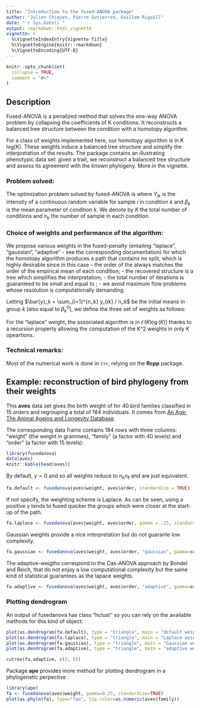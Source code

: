 ```yaml
---
title: "Introduction to the fused-ANOVA package"
author: "Julien Chiquet, Pierre Gutierrez, Guillem Rigaill"
date: "`r Sys.Date()`"
output: rmarkdown::html_vignette
vignette: >
  %\VignetteIndexEntry{Vignette Title}
  %\VignetteEngine{knitr::rmarkdown}
  %\VignetteEncoding{UTF-8}
---
```


```r
knitr::opts_chunk$set(
  collapse = TRUE,
  comment = "#>"
)
```

## Description

Fused-ANOVA is a penalized method that solves the one-way ANOVA problem by collapsing the coefficients of K conditions. It reconstructs a balanced tree structure between the condition with a homotopy algorithm.

For a class of weights implemented here, our homotopy algorithm is in K log(K).  These weights induce a balanced tree structure and simplify the interpretation of the results. The package contains an illustrating phenotypic data set: given a trait, we reconstruct a balanced tree structure and assess  its agreement with the known phylogeny. More in the vignette.

### Problem solved:

The optimization problem solved by fused-ANOVA is
\begin{equation*}
  \hat{\beta}_{\lambda} = \arg \min_{\beta} \left\{\sum_{k=1}^K \sum_{i=1}^{n_k} \left(Y_{ik}-\beta_k \right)^2 + \lambda \sum_{k,\ell} w_{k\ell} \left|\beta_k - \beta_\ell \right|\right\}
\end{equation*}
where $Y_{ik}$ is the intensity of a continuous random variable for sample $i$ in condition $k$ and $\beta_k$ is the mean parameter of condition $k$. We denote by $K$ the total number of conditions and $n_k$ the number of sample in each condition.

### Choice of weights and performance of the algorithm:

We propose various weights in the fused-penalty (entailing "laplace", "gaussian", "adaptive" - see the corresponding documentation) for which the homotopy algorithm produces a path that contains no split, which is highly desirable since in this case
  - the order of the \eqn{\beta_k}{beta_k} always matches the order of the empirical mean of each condition;
  - the recovered structure is a tree which simplifies the interpretation;
  - the total number of iterations is guaranteed to be small and equal to \eqn{K}{K};
  - we avoid maximum flow problems whose resolution is  computationally demanding.

Letting $\bar{y}_k = \sum_{i=1}^{n_k} y_{ik} / n_k$ be the initial means in group $k$ (also equal to $\beta_k^0$), we define the three set of weights as follows:
\begin{equation*}
\begin{aligned}
w_{k\ell}^{\text{laplace}}  & = n_k n_\ell \exp\{-\gamma |\bar{y}_k - \bar{y}_\ell| \} \\K
w_{k\ell}^{\text{Gaussian}} & = n_k n_\ell \exp\{-\gamma (\bar{y}_k - \bar{y}_\ell) ^2 \} \\
w_{k\ell}^{\text{adaptive}} & = \frac{n_k n_\ell}{|\bar{y}_k - \bar{y}_\ell|^\gamma}  \\
\end{aligned}
\end{equation*}

For the "laplace" weight, the associated algorithm is in $\mathcal{O}(K\log(K))$ thanks to a recursion property allowing the computation of the K^2 weights in only $K$ opeartions.

### Technical remarks:

Most of the numerical work is done in `C++`, relying on the **Rcpp** package. 

## Example: reconstruction of bird phylogeny from their weights

This **aves** data set gives the birth weight of for 40 bird families classified in 15 orders and regrouping a total of 184 individuals. It comes from [An Age: The Animal Ageing and Longevity Database](http://genomics.senescence.info/species/).

The corresponding data frame contains 184 rows with three columns: "weight" (the weight in grammes), "family" (a factor with 40 levels) and "order" (a factor with 15 levels):

```r
library(fusedanova)
data(aves)
knitr::kable(head(aves))
```

By default, $\gamma = 0$  and so all weights reduce to $n_k n_\ell$ and are just equivalent.


```r
fa.default <- fusedanova(aves$weight, aves$order, standardize = TRUE)
```

If not specify, the weighting scheme is Laplace. As can be seen, using a positive $\gamma$ tends to fused quicker the groups which were closer at the start-up of the path.

```r
fa.laplace <- fusedanova(aves$weight, aves$order, gamma = .25, standardize = TRUE)
```

Gaussian weights provide a nice interpretation but do not guarante low complexity.

```r
fa.gaussian <- fusedanova(aves$weight, aves$order, "gaussian", gamma=sqrt(.1), standardize = TRUE)
```

The adaptive-weigths correspond to the Cas-ANOVA approach by Bondel and Reich, that do not enjoy a low computational complexity but the same kind of statistical guarantees as the lapace weights.

```r
fa.adaptive <- fusedanova(aves$weight, aves$order, "adaptive", gamma=exp(.1), standardize=TRUE)
```

### Plotting dendrogram

An output of fusedanova has class "hclust" so you can rely on the available methods for this kind of object:

```r
plot(as.dendrogram(fa.default), type = "triangle", main = "default weights")
plot(as.dendrogram(fa.laplace), type = "triangle", main = "Laplace weights")
plot(as.dendrogram(fa.gaussian), type = "triangle", main = "Gaussian weights")
plot(as.dendrogram(fa.adaptive), type = "triangle", main = "adaptive weights")

cutree(fa.adaptive, c(2, 6))
```

Package **ape** provides more method for plotting dendrogram in a phylogenetic perpective :

```r
library(ape)
fa <- fusedanova(aves$weight, gamma=0.25, standardize=TRUE)
plot(as.phylo(fa), type="fan", tip.color=as.numeric(aves$family))
```
